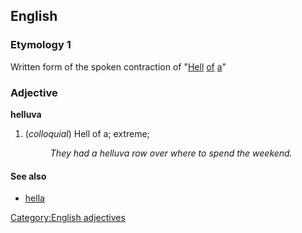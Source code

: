 ==English==
=== Etymology 1 ===
Written form of the spoken contraction of "[[Hell]] [[of]] [[a]]"
===Adjective===
[[Category:English adjectives]]
'''helluva'''
#(''colloquial'') Hell of a; extreme;
#:''They had a helluva row over where to spend the weekend.''
==== See also ====
* [[hella]]